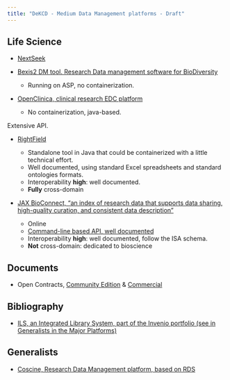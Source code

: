 ```yaml
---
title: "DeKCD - Medium Data Management platforms - Draft"
---
```


## Life Science

* [NextSeek](https://github.com/BMCBCC/NExtSEEK)

* [Bexis2 DM tool. Research Data management software for BioDiversity](https://bexis2.uni-jena.de/)

    + Running on ASP, no containerization.

* [OpenClinica, clinical research EDC platform](https://www.openclinica.com/)

    + No containerization, java-based.

Extensive API.

* [RightField](https://rightfield.org.uk/)

    + Standalone tool in Java that could be containerized with a little technical effort.
    + Well documented, using standard Excel spreadsheets and standard ontologies formats.
    + Interoperability **high**: well documented.
    + **Fully** cross-domain

* [JAX BioConnect, "an index of research data that supports data sharing, high-quality curation, and consistent data description"](https://docs.bioconnect.jax.org/)
    + Online
    + [Command-line based API, well documented](https://docs.bioconnect.jax.org/tools/jbq/)
    + Interoperability **high**: well documented, follow the ISA schema.
    + **Not** cross-domain: dedicated to bioscience

## Documents

* Open Contracts, [Community Edition](https://www.openclinica.com/get-free-community-edition-software/) & [Commercial](https://jsv4.github.io/OpenContracts/)

## Bibliography

* [ILS, an Integrated Library System, part of the Invenio portfolio (see in Generalists in the Major Platforms)](https://inveniosoftware.org/products/ils/)

## Generalists

* [Coscine, Research Data Management platform, based on RDS](https://about.coscine.de/)